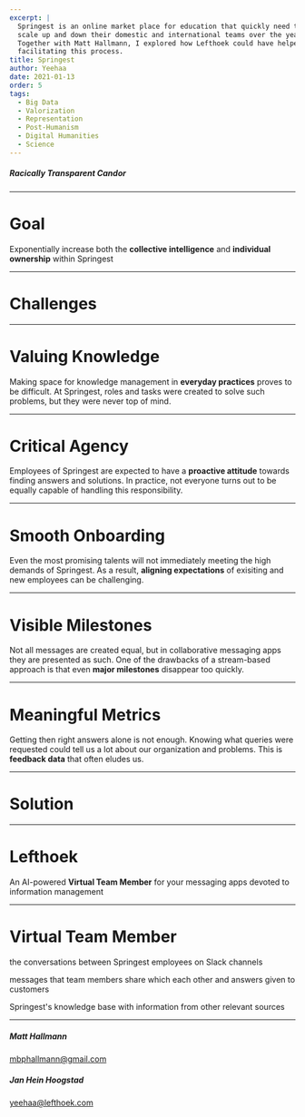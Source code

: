 ```yaml
---
excerpt: |
  Springest is an online market place for education that quickly need to 
  scale up and down their domestic and international teams over the years.
  Together with Matt Hallmann, I explored how Lefthoek could have helped 
  facilitating this process.
title: Springest
author: Yeehaa
date: 2021-01-13
order: 5
tags: 
  - Big Data
  - Valorization
  - Representation
  - Post-Humanism
  - Digital Humanities
  - Science
---
```



<Cover>

##### Racically Transparent Candor

</Cover>

---

<Basic>

# Goal

Exponentially increase both the **collective intelligence** and **individual
ownership** within Springest

</Basic>

---

<SectionCover>

# Challenges

</SectionCover>

---

<Basic>

# Valuing Knowledge

Making space for knowledge management in **everyday practices** proves to be
difficult. At Springest, roles and tasks were created to solve such problems,
but they were never top of mind.

</Basic>

---

<Basic>

# Critical Agency

Employees of Springest are expected to have a **proactive attitude** towards
finding answers and solutions. In practice, not everyone turns out to be equally
capable of handling this responsibility.

</Basic>

---

<Basic>

# Smooth Onboarding

Even the most promising talents will not immediately meeting the high demands of
Springest. As a result, **aligning expectations** of exisiting and new
employees can be challenging.

</Basic>

---

<Basic>

# Visible Milestones

Not all messages are created equal, but in collaborative messaging apps they are
presented as such. One of the drawbacks of a stream-based approach is that
even **major milestones** disappear too quickly.

</Basic>

---

<Basic>

# Meaningful Metrics

Getting then right answers alone is not enough. Knowing what queries were
requested could tell us a lot about our organization and problems. This is
**feedback data** that often eludes us.

</Basic>

---

<SectionCover>

# Solution

</SectionCover>

---

<Basic>

# Lefthoek

An AI-powered **Virtual Team Member** for your messaging apps devoted to
information management 

</Basic>

---

<Icons>

# Virtual Team Member

<SellingPoint iconName="Microphone" title="moderates">the conversations
between Springest employees on Slack channels</SellingPoint>

<SellingPoint iconName="Binders" title="organizes">messages that team members
share which each other and answers given to customers</SellingPoint>

<SellingPoint iconName="Hologram" title="augments">Springest's knowledge base with 
information from other relevant sources</SellingPoint>

</Icons>

---

<Cover>

##### Matt Hallmann

mbphallmann@gmail.com

##### Jan Hein Hoogstad

yeehaa@lefthoek.com

</Cover>
